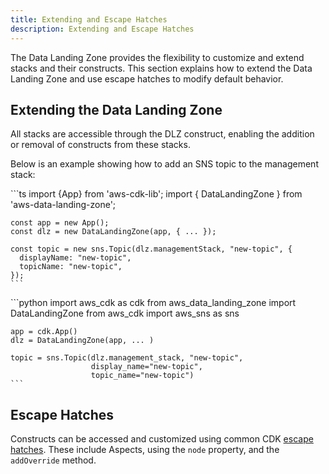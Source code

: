 ```yaml
---
title: Extending and Escape Hatches
description: Extending and Escape Hatches
---
```


The Data Landing Zone provides the flexibility to customize and extend stacks and their constructs. This section explains
how to extend the Data Landing Zone and use escape hatches to modify default behavior.

## Extending the Data Landing Zone

All stacks are accessible through the DLZ construct, enabling the addition or removal of constructs from these stacks.

Below is an example showing how to add an SNS topic to the management stack:

<DualCode>
  <Fragment slot="ts">
    ```ts
    import {App} from 'aws-cdk-lib';
    import { DataLandingZone } from 'aws-data-landing-zone';

    const app = new App();
    const dlz = new DataLandingZone(app, { ... });

    const topic = new sns.Topic(dlz.managementStack, "new-topic", {
      displayName: "new-topic",
      topicName: "new-topic",
    });
    ```
  </Fragment>
  <Fragment slot="python">
    ```python
    import aws_cdk as cdk
    from aws_data_landing_zone import DataLandingZone
    from aws_cdk import aws_sns as sns

    app = cdk.App()
    dlz = DataLandingZone(app, ... )

    topic = sns.Topic(dlz.management_stack, "new-topic",
                      display_name="new-topic",
                      topic_name="new-topic")
    ```
  </Fragment>
</DualCode>

## Escape Hatches

Constructs can be accessed and customized using common CDK [escape hatches](https://docs.aws.amazon.com/cdk/v2/guide/cfn_layer.html).
These include Aspects, using the `node` property, and the `addOverride` method.